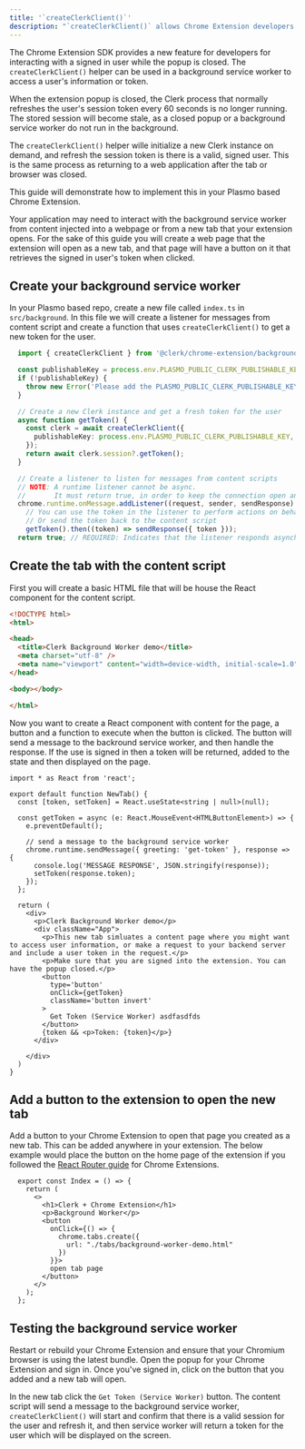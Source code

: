```yaml
---
title: '`createClerkClient()`'
description: "`createClerkClient()` allows Chrome Extension developers to access a user's session information or get a token in a service worker."
---
```


The Chrome Extension SDK provides a new feature for developers for interacting with a signed in user while the popup is closed. The `createClerkClient()` helper can be used in a background service worker to access a user's information or token. 

When the extension popup is closed, the Clerk process that normally refreshes the user's session token every 60 seconds is no longer running. The stored session will become stale, as a closed popup or a background service worker do not run in the background.

The `createClerkClient()` helper wille initialize a new Clerk instance on demand, and refresh the session token is there is a valid, signed user. This is the same process as returning to a web application after the tab or browser was closed. 

This guide will demonstrate how to implement this in your Plasmo based Chrome Extension.

Your application may need to interact with the background service worker from content injected into a webpage or from a new tab that your extension opens. For the sake of this guide you will create a web page that the extension will open as a new tab, and that page will have a button on it that retrieves the signed in user's token when clicked.

## Create your background service worker

In your Plasmo based repo, create a new file called `index.ts` in `src/background`. In this file we will create a listener for messages from content script and create a function that uses `createClerkClient()` to get a new token for the user.


```typescript {{ filename: 'src/background/index.ts' }}
  import { createClerkClient } from '@clerk/chrome-extension/background';

  const publishableKey = process.env.PLASMO_PUBLIC_CLERK_PUBLISHABLE_KEY
  if (!publishableKey) {
    throw new Error('Please add the PLASMO_PUBLIC_CLERK_PUBLISHABLE_KEY to the .env.development file')
  }

  // Create a new Clerk instance and get a fresh token for the user
  async function getToken() {
    const clerk = await createClerkClient({
      publishableKey: process.env.PLASMO_PUBLIC_CLERK_PUBLISHABLE_KEY,
    });
    return await clerk.session?.getToken();
  }

  // Create a listener to listen for messages from content scripts
  // NOTE: A runtime listener cannot be async.
  //       It must return true, in order to keep the connection open and send a response later.
  chrome.runtime.onMessage.addListener((request, sender, sendResponse) => {
    // You can use the token in the listener to perform actions on behalf of the user
    // Or send the token back to the content script
    getToken().then((token) => sendResponse({ token }));
  return true; // REQUIRED: Indicates that the listener responds asynchronously.
```

## Create the tab with the content script 

First you will create a basic HTML file that will be house the React component for the content script.

```html {{ filename: 'src/tabs/background-worker-demo.html' }}
<!DOCTYPE html>
<html>

<head>
  <title>Clerk Background Worker demo</title>
  <meta charset="utf-8" />
  <meta name="viewport" content="width=device-width, initial-scale=1.0" />
</head>

<body></body>

</html>
```

Now you want to create a React component with content for the page, a button and a function to execute when the button is clicked. The button will send a message to the backround service worker, and then handle the response. If the use is signed in then a token will be returned, added to the state and then displayed on the page.


```tsx {{ filename: 'src/tabs/background-worker-demo.tsx' }}
import * as React from 'react';

export default function NewTab() {
  const [token, setToken] = React.useState<string | null>(null);

  const getToken = async (e: React.MouseEvent<HTMLButtonElement>) => {
    e.preventDefault();

    // send a message to the background service worker
    chrome.runtime.sendMessage({ greeting: 'get-token' }, response => {
      console.log('MESSAGE RESPONSE', JSON.stringify(response));
      setToken(response.token);
    });
  };

  return (
    <div>
      <p>Clerk Background Worker demo</p>
      <div className="App">
        <p>This new tab simluates a content page where you might want to access user information, or make a request to your backend server and include a user token in the request.</p>
        <p>Make sure that you are signed into the extension. You can have the popup closed.</p>
        <button
          type='button'
          onClick={getToken}
          className='button invert'
        >
          Get Token (Service Worker) asdfasdfds
        </button>
        {token && <p>Token: {token}</p>}
      </div>

    </div>
  )
}
```

## Add a button to the extension to open the new tab

Add a button to your Chrome Extension to open that page you created as a new tab. This can be added anywhere in your extension. The below example would place the button on the home page of the extension if you followed the [React Router guide](/docs/references/chrome-extension/add-react-router) for Chrome Extensions.

```tsx {{ filename: 'src/popup/routes/index.tsx' }}
  export const Index = () => {
    return (
      <>
        <h1>Clerk + Chrome Extension</h1>
        <p>Background Worker</p>
        <button
          onClick={() => {
            chrome.tabs.create({
              url: "./tabs/background-worker-demo.html"
            })
          }}>
          open tab page
        </button>
      </>
    );
  };
```

## Testing the background service worker

Restart or rebuild your Chrome Extension and ensure that your Chromium browser is using the latest bundle. Open the popup for your Chrome Extension and sign in. Once you've signed in, click on the button that you added and a new tab will open. 

In the new tab click the `Get Token (Service Worker)` button. The content script will send a message to the background service worker, `createClerkClient()` will start and confirm that there is a valid session for the user and refresh it, and then service worker will return a token for the user which will be displayed on the screen.

